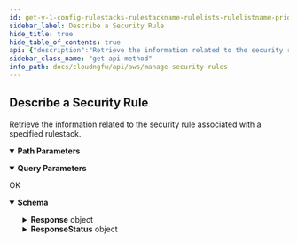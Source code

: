 ```yaml
---
id: get-v-1-config-rulestacks-rulestackname-rulelists-rulelistname-priorities-priority
sidebar_label: Describe a Security Rule
hide_title: true
hide_table_of_contents: true
api: {"description":"Retrieve the information related to the security rule associated with a specified rulestack.\n","operationId":"get-v1-config-rulestacks-rulestackname-rulelists-rulelistname-priorities-priority","parameters":[{"description":"The name of the rulestack.\n","in":"path","name":"rulestackname","required":true,"schema":{"type":"string"}},{"description":"The name of the rulelist.\n","in":"path","name":"rulelistname","required":true,"schema":{"type":"string"}},{"description":"The security rule priority.\n","in":"path","name":"priority","required":true,"schema":{"type":"string"}},{"description":"Rulestack candidate.\n","in":"query","name":"Candidate","required":false,"schema":{"default":true,"title":"Candidate","type":"boolean"}},{"description":"Rulestacks in run state.\n","in":"query","name":"Running","required":false,"schema":{"default":false,"title":"Running","type":"boolean"}}],"responses":{"200":{"content":{"application/json":{"schema":{"additionalProperties":false,"properties":{"Response":{"additionalProperties":false,"properties":{"Priority":{"description":"The priority of the rule.\n","title":"Priority","type":"integer"},"RuleEntryCandidate":{"additionalProperties":false,"properties":{"Action":{"default":"Allow","description":"Security rule actions: `Allow`, `DenySilent`, `DenyResetServer`, `DenyResetBoth`.\n","enum":["Allow","DenySilent","DenyResetServer","DenyResetBoth"],"title":"Action","type":"string"},"Applications":{"default":["Any"],"description":"Application details.\n","items":{"type":"string"},"title":"Applications","type":"array"},"AuditComment":{"description":"Audit remarks.\n","maxLength":512,"title":"Auditcomment","type":"string"},"Category":{"description":"Security rule category.\n","additionalProperties":false,"properties":{"IntelligentFeeds":{"description":"Specify Intelligence Feed as the source or destination of your security rule.\n","items":{"type":"string"},"title":"Intelligentfeeds","type":"array"},"URLCategoryNames":{"description":"Specify URL categories in security rules to block or allow access to websites.\n","items":{"type":"string"},"title":"Urlcategorynames","type":"array"}},"title":"UrlCategory","type":"object"},"DecryptionRuleType":{"description":"Decryption policy rule.\n","enum":["SSLOutboundInspection","SSLInboundInspection"],"title":"Decryptionruletype","type":"string"},"Description":{"description":"Rule entry description.  \nMax length: `512 characters`, Pattern: Any character `^.*$`.\n","maxLength":512,"title":"Description","type":"string"},"Destination":{"description":"Rule entry destination.\n","additionalProperties":false,"properties":{"Cidrs":{"default":["Any"],"description":"The CIDR block or range as the destination of your security rule.\n","items":{"type":"string"},"title":"Cidrs","type":"array"},"Countries":{"description":"Country as the destination of your security rule    \n","items":{"type":"string"},"title":"Countries","type":"array"},"Feeds":{"description":"Intelligence Feed as the destination of your security rule.    \n","items":{"type":"string"},"title":"Feeds","type":"array"},"FqdnLists":{"description":"Fully Qualified Domain Name (FQDN) list as the destination of your security rule.\n","items":{"type":"string"},"title":"Fqdnlists","type":"array"},"PrefixLists":{"description":"Grouped IP addresses as the destination of your security rule.\n","items":{"type":"string"},"title":"Prefixlists","type":"array"}},"title":"RuleDestination","type":"object"},"Enabled":{"default":true,"description":"Specify whether or not the rule is enabled.\n","title":"Enabled","type":"boolean"},"InboundInspectionCertificate":{"maxLength":63,"minLength":1,"pattern":"^[a-zA-Z0-9_-]+$","title":"Inboundinspectioncertificate","type":"string"},"Logging":{"default":false,"description":"Specify whether or not logging is enabled.\n","title":"Logging","type":"boolean"},"NegateDestination":{"default":false,"description":"Rule to negate a specified destination.\n","title":"Negatedestination","type":"boolean"},"NegateSource":{"default":false,"description":"Rule to negate a specified source.\n","title":"Negatesource","type":"boolean"},"ProtPortList":{"description":"Add multiple protocol ports.   \n","items":{"maxLength":63,"minLength":1,"type":"string"},"title":"Protportlist","type":"array"},"Protocol":{"default":"application-default","description":"Application protocol.  \n","title":"Protocol","type":"string"},"RuleName":{"description":"Name of the rule entry.  \nLength: `0-48 characters`, Pattern: `^[a-zA-Z0-9-]+$`.    \n","maxLength":128,"minLength":1,"pattern":"^[a-zA-Z0-9-]+$","title":"Rulename","type":"string"},"Source":{"description":"Traffic source.    \n","additionalProperties":false,"properties":{"Cidrs":{"default":["Any"],"description":"The CIDR block or range as the source of your security rule.\n","items":{"type":"string"},"title":"Cidrs","type":"array"},"Countries":{"description":"Country as the source of your security rule    \n","items":{"type":"string"},"title":"Countries","type":"array"},"Feeds":{"description":"Intelligence Feed as the source of your security rule.    \n","items":{"type":"string"},"title":"Feeds","type":"array"},"PrefixLists":{"description":"Grouped IP addresses as the source of your security rule.\n","items":{"type":"string"},"title":"Prefixlists","type":"array"}},"title":"RuleSource","type":"object"},"Tags":{"description":"The key:value pairs to associate with a resource.    \n","items":{"additionalProperties":false,"properties":{"Key":{"description":"A unique identifier in the key-value pair. The constant that defines the data set.\n.\n","maxLength":128,"minLength":1,"title":"Key","type":"string"},"Value":{"description":"The variable that belongs to the data set.\n","maxLength":128,"minLength":1,"title":"Value","type":"string"}},"required":["Key","Value"],"title":"Tag","type":"object"},"maxItems":200,"title":"Tags","type":"array"},"UpdateToken":{"description":"Refresh token.\n","title":"Updatetoken","type":"string"}},"required":["RuleName"],"title":"Rule","type":"object"},"RuleEntryRunning":{"additionalProperties":false,"properties":{"Action":{"default":"Allow","description":"Security rule actions: `Allow`, `DenySilent`, `DenyResetServer`, `DenyResetBoth`.\n","enum":["Allow","DenySilent","DenyResetServer","DenyResetBoth"],"title":"Action","type":"string"},"Applications":{"default":["Any"],"description":"Application details.\n","items":{"type":"string"},"title":"Applications","type":"array"},"AuditComment":{"description":"Audit remarks.\n","maxLength":512,"title":"Auditcomment","type":"string"},"Category":{"description":"Security rule category.\n","additionalProperties":false,"properties":{"IntelligentFeeds":{"description":"Specify Intelligence Feed as the source or destination of your security rule.\n","items":{"type":"string"},"title":"Intelligentfeeds","type":"array"},"URLCategoryNames":{"description":"Specify URL categories in security rules to block or allow access to websites.\n","items":{"type":"string"},"title":"Urlcategorynames","type":"array"}},"title":"UrlCategory","type":"object"},"DecryptionRuleType":{"description":"Decryption policy rule.\n","enum":["SSLOutboundInspection","SSLInboundInspection"],"title":"Decryptionruletype","type":"string"},"Description":{"description":"Rule entry description.  \nMax length: `512 characters`, Pattern: Any character `^.*$`.\n","maxLength":512,"title":"Description","type":"string"},"Destination":{"description":"Rule entry destination.\n","additionalProperties":false,"properties":{"Cidrs":{"default":["Any"],"description":"The CIDR block or range as the destination of your security rule.\n","items":{"type":"string"},"title":"Cidrs","type":"array"},"Countries":{"description":"Country as the destination of your security rule    \n","items":{"type":"string"},"title":"Countries","type":"array"},"Feeds":{"description":"Intelligence Feed as the destination of your security rule.    \n","items":{"type":"string"},"title":"Feeds","type":"array"},"FqdnLists":{"description":"Fully Qualified Domain Name (FQDN) list as the destination of your security rule.\n","items":{"type":"string"},"title":"Fqdnlists","type":"array"},"PrefixLists":{"description":"Grouped IP addresses as the destination of your security rule.\n","items":{"type":"string"},"title":"Prefixlists","type":"array"}},"title":"RuleDestination","type":"object"},"Enabled":{"default":true,"description":"Specify whether or not the rule is enabled.\n","title":"Enabled","type":"boolean"},"InboundInspectionCertificate":{"maxLength":63,"minLength":1,"pattern":"^[a-zA-Z0-9_-]+$","title":"Inboundinspectioncertificate","type":"string"},"Logging":{"default":false,"description":"Specify whether or not logging is enabled.\n","title":"Logging","type":"boolean"},"NegateDestination":{"default":false,"description":"Rule to negate a specified destination.\n","title":"Negatedestination","type":"boolean"},"NegateSource":{"default":false,"description":"Rule to negate a specified source.\n","title":"Negatesource","type":"boolean"},"ProtPortList":{"description":"Add multiple protocol ports.   \n","items":{"maxLength":63,"minLength":1,"type":"string"},"title":"Protportlist","type":"array"},"Protocol":{"default":"application-default","description":"Application protocol.  \n","title":"Protocol","type":"string"},"RuleName":{"description":"Name of the rule entry.  \nLength: `0-48 characters`, Pattern: `^[a-zA-Z0-9-]+$`.    \n","maxLength":128,"minLength":1,"pattern":"^[a-zA-Z0-9-]+$","title":"Rulename","type":"string"},"Source":{"description":"Traffic source.    \n","additionalProperties":false,"properties":{"Cidrs":{"default":["Any"],"description":"The CIDR block or range as the source of your security rule.\n","items":{"type":"string"},"title":"Cidrs","type":"array"},"Countries":{"description":"Country as the source of your security rule    \n","items":{"type":"string"},"title":"Countries","type":"array"},"Feeds":{"description":"Intelligence Feed as the source of your security rule.    \n","items":{"type":"string"},"title":"Feeds","type":"array"},"PrefixLists":{"description":"Grouped IP addresses as the source of your security rule.\n","items":{"type":"string"},"title":"Prefixlists","type":"array"}},"title":"RuleSource","type":"object"},"Tags":{"description":"The key:value pairs to associate with a resource.    \n","items":{"additionalProperties":false,"properties":{"Key":{"description":"A unique identifier in the key-value pair. The constant that defines the data set.\n.\n","maxLength":128,"minLength":1,"title":"Key","type":"string"},"Value":{"description":"The variable that belongs to the data set.\n","maxLength":128,"minLength":1,"title":"Value","type":"string"}},"required":["Key","Value"],"title":"Tag","type":"object"},"maxItems":200,"title":"Tags","type":"array"},"UpdateToken":{"description":"Refresh token.\n","title":"Updatetoken","type":"string"}},"required":["RuleName"],"title":"Rule","type":"object"},"RuleListName":{"description":"Name of the rule list.  \nLength: `0-128 characters`, Pattern: `^[a-zA-Z0-9-]+$`.\n","title":"Rulelistname","type":"string"},"RuleStackName":{"description":"Name of the rulestack.\n","title":"Rulestackname","type":"string"}},"title":"ResponseData","type":"object"},"ResponseStatus":{"additionalProperties":false,"properties":{"ErrorCode":{"default":0,"description":"Default value of a successful response is 0. Any other number indicates an error code.  \n\n400—HTTP bad request\n* InvalidRequestException—Operation failed due to invalid request. For example, unsupported parameter name, value, priority, or length in the request.\n* ResourceNotFoundException—Unable to locate a resource using the parameters you provided. For example, RuleListName is not found, Priority is not found. \n* ThrottlingException—Operation failed due to throttling limitations.   \n\n500—Bad request \n* InternalServerError—Your request is valid but Cloud NGFW could not perform the operation due to a system issue.\n","title":"Errorcode","type":"integer"},"Reason":{"description":"The error description.\n","title":"Reason","type":"string"}},"title":"Result","type":"object"}},"title":"DescribeSecurityRuleResponse","type":"object"}}},"description":"OK"}},"tags":["ManageSecurityRules"],"method":"get","path":"/v1/config/rulestacks/{rulestackname}/rulelists/{rulelistname}/priorities/{priority}","servers":[{"url":"https://api.us-east-1.aws.cloudngfw.paloaltonetworks.com"}],"info":{"contact":{},"description":"Security rules determine whether to block or allow a session based on traffic attributes such as the source and destination IP address, source and destination FQDNs, or the application.  \n\nAll traffic passing through the firewall is matched against a session and each session is matched against a rule. When a session match occurs, the NGFW applies the matching rule to bidirectional traffic in that session (client to server and server to client). For traffic that doesn’t match any defined rules, the default rules apply.  \n\nFor more information, see [Create security roles on Cloud NGFW for AWS](https://docs.paloaltonetworks.com/cloud-ngfw/aws/cloud-ngfw-on-aws/rules-and-rulestacks/create-a-rule).\n","title":"Manage Security Rules","version":"1.0.0"},"postman":{"name":"Describe a Security Rule","description":{"content":"Retrieve the information related to the security rule associated with a specified rulestack.\n","type":"text/plain"},"url":{"path":["v1","config","rulestacks",":rulestackname","rulelists",":rulelistname","priorities",":priority"],"host":["{{baseUrl}}"],"query":[{"disabled":false,"description":{"content":"Rulestack candidate.\n","type":"text/plain"},"key":"Candidate","value":""},{"disabled":false,"description":{"content":"Rulestacks in run state.\n","type":"text/plain"},"key":"Running","value":""}],"variable":[{"disabled":false,"description":{"content":"(Required) The name of the rulestack.\n","type":"text/plain"},"type":"any","value":"","key":"rulestackname"},{"disabled":false,"description":{"content":"(Required) The name of the rulelist.\n","type":"text/plain"},"type":"any","value":"","key":"rulelistname"},{"disabled":false,"description":{"content":"(Required) The security rule priority.\n","type":"text/plain"},"type":"any","value":"","key":"priority"}]},"header":[{"key":"Accept","value":"application/json"}],"method":"GET"}}
sidebar_class_name: "get api-method"
info_path: docs/cloudngfw/api/aws/manage-security-rules
---
```



## Describe a Security Rule



Retrieve the information related to the security rule associated with a specified rulestack.


<details style={{"marginBottom":"1rem"}} data-collapsed={false} open={true}><summary style={{}}><strong>Path Parameters</strong></summary><div><ul><ParamsItem className={"paramsItem"} param={{"description":"The name of the rulestack.\n","in":"path","name":"rulestackname","required":true,"schema":{"type":"string"}}}></ParamsItem><ParamsItem className={"paramsItem"} param={{"description":"The name of the rulelist.\n","in":"path","name":"rulelistname","required":true,"schema":{"type":"string"}}}></ParamsItem><ParamsItem className={"paramsItem"} param={{"description":"The security rule priority.\n","in":"path","name":"priority","required":true,"schema":{"type":"string"}}}></ParamsItem></ul></div></details><details style={{"marginBottom":"1rem"}} data-collapsed={false} open={true}><summary style={{}}><strong>Query Parameters</strong></summary><div><ul><ParamsItem className={"paramsItem"} param={{"description":"Rulestack candidate.\n","in":"query","name":"Candidate","required":false,"schema":{"default":true,"title":"Candidate","type":"boolean"}}}></ParamsItem><ParamsItem className={"paramsItem"} param={{"description":"Rulestacks in run state.\n","in":"query","name":"Running","required":false,"schema":{"default":false,"title":"Running","type":"boolean"}}}></ParamsItem></ul></div></details><div><ApiTabs><TabItem label={"200"} value={"200"}><div>

OK

</div><div><MimeTabs groupId={"mime-type"}><TabItem label={"application/json"} value={"application/json"}><SchemaTabs groupId={"schema-tabs"}><TabItem label={"Schema"} value={"Schema"}><details style={{}} data-collapsed={false} open={true}><summary style={{"textAlign":"left"}}><strong>Schema</strong></summary><div style={{"textAlign":"left","marginLeft":"1rem"}}></div><ul style={{"marginLeft":"1rem"}}><SchemaItem collapsible={true} className={"schemaItem"}><details style={{}}><summary style={{}}><strong>Response</strong><span style={{"opacity":"0.6"}}> object</span></summary><div style={{"marginLeft":"1rem"}}><SchemaItem collapsible={false} name={"Priority"} required={false} schemaDescription={"The priority of the rule.\n"} schemaName={"Priority"} qualifierMessage={undefined} defaultValue={undefined}></SchemaItem><SchemaItem collapsible={true} className={"schemaItem"}><details style={{}}><summary style={{}}><strong>RuleEntryCandidate</strong><span style={{"opacity":"0.6"}}> object</span></summary><div style={{"marginLeft":"1rem"}}><SchemaItem collapsible={false} name={"Action"} required={false} schemaDescription={"Security rule actions: `Allow`, `DenySilent`, `DenyResetServer`, `DenyResetBoth`.\n"} schemaName={"Action"} qualifierMessage={"**Possible values:** [`Allow`, `DenySilent`, `DenyResetServer`, `DenyResetBoth`]"} defaultValue={"Allow"}></SchemaItem><SchemaItem collapsible={false} name={"Applications"} required={false} schemaDescription={"Application details.\n"} schemaName={"string[]"} qualifierMessage={undefined} defaultValue={["Any"]}></SchemaItem><SchemaItem collapsible={false} name={"AuditComment"} required={false} schemaDescription={"Audit remarks.\n"} schemaName={"Auditcomment"} qualifierMessage={"**Possible values:** `<= 512 characters`"} defaultValue={undefined}></SchemaItem><SchemaItem collapsible={true} className={"schemaItem"}><details style={{}}><summary style={{}}><strong>Category</strong><span style={{"opacity":"0.6"}}> object</span></summary><div style={{"marginLeft":"1rem"}}><div style={{"marginTop":".5rem","marginBottom":".5rem"}}>

Security rule category.


</div><SchemaItem collapsible={false} name={"IntelligentFeeds"} required={false} schemaDescription={"Specify Intelligence Feed as the source or destination of your security rule.\n"} schemaName={"string[]"} qualifierMessage={undefined} defaultValue={undefined}></SchemaItem><SchemaItem collapsible={false} name={"URLCategoryNames"} required={false} schemaDescription={"Specify URL categories in security rules to block or allow access to websites.\n"} schemaName={"string[]"} qualifierMessage={undefined} defaultValue={undefined}></SchemaItem></div></details></SchemaItem><SchemaItem collapsible={false} name={"DecryptionRuleType"} required={false} schemaDescription={"Decryption policy rule.\n"} schemaName={"Decryptionruletype"} qualifierMessage={"**Possible values:** [`SSLOutboundInspection`, `SSLInboundInspection`]"} defaultValue={undefined}></SchemaItem><SchemaItem collapsible={false} name={"Description"} required={false} schemaDescription={"Rule entry description.  \nMax length: `512 characters`, Pattern: Any character `^.*$`.\n"} schemaName={"Description"} qualifierMessage={"**Possible values:** `<= 512 characters`"} defaultValue={undefined}></SchemaItem><SchemaItem collapsible={true} className={"schemaItem"}><details style={{}}><summary style={{}}><strong>Destination</strong><span style={{"opacity":"0.6"}}> object</span></summary><div style={{"marginLeft":"1rem"}}><div style={{"marginTop":".5rem","marginBottom":".5rem"}}>

Rule entry destination.


</div><SchemaItem collapsible={false} name={"Cidrs"} required={false} schemaDescription={"The CIDR block or range as the destination of your security rule.\n"} schemaName={"string[]"} qualifierMessage={undefined} defaultValue={["Any"]}></SchemaItem><SchemaItem collapsible={false} name={"Countries"} required={false} schemaDescription={"Country as the destination of your security rule    \n"} schemaName={"string[]"} qualifierMessage={undefined} defaultValue={undefined}></SchemaItem><SchemaItem collapsible={false} name={"Feeds"} required={false} schemaDescription={"Intelligence Feed as the destination of your security rule.    \n"} schemaName={"string[]"} qualifierMessage={undefined} defaultValue={undefined}></SchemaItem><SchemaItem collapsible={false} name={"FqdnLists"} required={false} schemaDescription={"Fully Qualified Domain Name (FQDN) list as the destination of your security rule.\n"} schemaName={"string[]"} qualifierMessage={undefined} defaultValue={undefined}></SchemaItem><SchemaItem collapsible={false} name={"PrefixLists"} required={false} schemaDescription={"Grouped IP addresses as the destination of your security rule.\n"} schemaName={"string[]"} qualifierMessage={undefined} defaultValue={undefined}></SchemaItem></div></details></SchemaItem><SchemaItem collapsible={false} name={"Enabled"} required={false} schemaDescription={"Specify whether or not the rule is enabled.\n"} schemaName={"Enabled"} qualifierMessage={undefined} defaultValue={true}></SchemaItem><SchemaItem collapsible={false} name={"InboundInspectionCertificate"} required={false} schemaDescription={undefined} schemaName={"Inboundinspectioncertificate"} qualifierMessage={"**Possible values:** `non-empty` and `<= 63 characters`, Value must match regular expression `^[a-zA-Z0-9_-]+$`"} defaultValue={undefined}></SchemaItem><SchemaItem collapsible={false} name={"Logging"} required={false} schemaDescription={"Specify whether or not logging is enabled.\n"} schemaName={"Logging"} qualifierMessage={undefined} defaultValue={false}></SchemaItem><SchemaItem collapsible={false} name={"NegateDestination"} required={false} schemaDescription={"Rule to negate a specified destination.\n"} schemaName={"Negatedestination"} qualifierMessage={undefined} defaultValue={false}></SchemaItem><SchemaItem collapsible={false} name={"NegateSource"} required={false} schemaDescription={"Rule to negate a specified source.\n"} schemaName={"Negatesource"} qualifierMessage={undefined} defaultValue={false}></SchemaItem><SchemaItem collapsible={false} name={"ProtPortList"} required={false} schemaDescription={"Add multiple protocol ports.   \n"} schemaName={"string[]"} qualifierMessage={"**Possible values:** `non-empty` and `<= 63 characters`"} defaultValue={undefined}></SchemaItem><SchemaItem collapsible={false} name={"Protocol"} required={false} schemaDescription={"Application protocol.  \n"} schemaName={"Protocol"} qualifierMessage={undefined} defaultValue={"application-default"}></SchemaItem><SchemaItem collapsible={false} name={"RuleName"} required={false} schemaDescription={"Name of the rule entry.  \nLength: `0-48 characters`, Pattern: `^[a-zA-Z0-9-]+$`.    \n"} schemaName={"Rulename"} qualifierMessage={"**Possible values:** `non-empty` and `<= 128 characters`, Value must match regular expression `^[a-zA-Z0-9-]+$`"} defaultValue={undefined}></SchemaItem><SchemaItem collapsible={true} className={"schemaItem"}><details style={{}}><summary style={{}}><strong>Source</strong><span style={{"opacity":"0.6"}}> object</span></summary><div style={{"marginLeft":"1rem"}}><div style={{"marginTop":".5rem","marginBottom":".5rem"}}>

Traffic source.    


</div><SchemaItem collapsible={false} name={"Cidrs"} required={false} schemaDescription={"The CIDR block or range as the source of your security rule.\n"} schemaName={"string[]"} qualifierMessage={undefined} defaultValue={["Any"]}></SchemaItem><SchemaItem collapsible={false} name={"Countries"} required={false} schemaDescription={"Country as the source of your security rule    \n"} schemaName={"string[]"} qualifierMessage={undefined} defaultValue={undefined}></SchemaItem><SchemaItem collapsible={false} name={"Feeds"} required={false} schemaDescription={"Intelligence Feed as the source of your security rule.    \n"} schemaName={"string[]"} qualifierMessage={undefined} defaultValue={undefined}></SchemaItem><SchemaItem collapsible={false} name={"PrefixLists"} required={false} schemaDescription={"Grouped IP addresses as the source of your security rule.\n"} schemaName={"string[]"} qualifierMessage={undefined} defaultValue={undefined}></SchemaItem></div></details></SchemaItem><SchemaItem collapsible={true} className={"schemaItem"}><details style={{}}><summary style={{}}><strong>Tags</strong><span style={{"opacity":"0.6"}}> object[]</span></summary><div style={{"marginLeft":"1rem"}}><div style={{"marginTop":".5rem","marginBottom":".5rem"}}>

**Possible values:** `<= 200`

</div><div style={{"marginTop":".5rem","marginBottom":".5rem"}}>

The key:value pairs to associate with a resource.    


</div><SchemaItem collapsible={false} name={"Key"} required={false} schemaDescription={"A unique identifier in the key-value pair. The constant that defines the data set.\n.\n"} schemaName={"Key"} qualifierMessage={"**Possible values:** `non-empty` and `<= 128 characters`"} defaultValue={undefined}></SchemaItem><SchemaItem collapsible={false} name={"Value"} required={false} schemaDescription={"The variable that belongs to the data set.\n"} schemaName={"Value"} qualifierMessage={"**Possible values:** `non-empty` and `<= 128 characters`"} defaultValue={undefined}></SchemaItem></div></details></SchemaItem><SchemaItem collapsible={false} name={"UpdateToken"} required={false} schemaDescription={"Refresh token.\n"} schemaName={"Updatetoken"} qualifierMessage={undefined} defaultValue={undefined}></SchemaItem></div></details></SchemaItem><SchemaItem collapsible={true} className={"schemaItem"}><details style={{}}><summary style={{}}><strong>RuleEntryRunning</strong><span style={{"opacity":"0.6"}}> object</span></summary><div style={{"marginLeft":"1rem"}}><SchemaItem collapsible={false} name={"Action"} required={false} schemaDescription={"Security rule actions: `Allow`, `DenySilent`, `DenyResetServer`, `DenyResetBoth`.\n"} schemaName={"Action"} qualifierMessage={"**Possible values:** [`Allow`, `DenySilent`, `DenyResetServer`, `DenyResetBoth`]"} defaultValue={"Allow"}></SchemaItem><SchemaItem collapsible={false} name={"Applications"} required={false} schemaDescription={"Application details.\n"} schemaName={"string[]"} qualifierMessage={undefined} defaultValue={["Any"]}></SchemaItem><SchemaItem collapsible={false} name={"AuditComment"} required={false} schemaDescription={"Audit remarks.\n"} schemaName={"Auditcomment"} qualifierMessage={"**Possible values:** `<= 512 characters`"} defaultValue={undefined}></SchemaItem><SchemaItem collapsible={true} className={"schemaItem"}><details style={{}}><summary style={{}}><strong>Category</strong><span style={{"opacity":"0.6"}}> object</span></summary><div style={{"marginLeft":"1rem"}}><div style={{"marginTop":".5rem","marginBottom":".5rem"}}>

Security rule category.


</div><SchemaItem collapsible={false} name={"IntelligentFeeds"} required={false} schemaDescription={"Specify Intelligence Feed as the source or destination of your security rule.\n"} schemaName={"string[]"} qualifierMessage={undefined} defaultValue={undefined}></SchemaItem><SchemaItem collapsible={false} name={"URLCategoryNames"} required={false} schemaDescription={"Specify URL categories in security rules to block or allow access to websites.\n"} schemaName={"string[]"} qualifierMessage={undefined} defaultValue={undefined}></SchemaItem></div></details></SchemaItem><SchemaItem collapsible={false} name={"DecryptionRuleType"} required={false} schemaDescription={"Decryption policy rule.\n"} schemaName={"Decryptionruletype"} qualifierMessage={"**Possible values:** [`SSLOutboundInspection`, `SSLInboundInspection`]"} defaultValue={undefined}></SchemaItem><SchemaItem collapsible={false} name={"Description"} required={false} schemaDescription={"Rule entry description.  \nMax length: `512 characters`, Pattern: Any character `^.*$`.\n"} schemaName={"Description"} qualifierMessage={"**Possible values:** `<= 512 characters`"} defaultValue={undefined}></SchemaItem><SchemaItem collapsible={true} className={"schemaItem"}><details style={{}}><summary style={{}}><strong>Destination</strong><span style={{"opacity":"0.6"}}> object</span></summary><div style={{"marginLeft":"1rem"}}><div style={{"marginTop":".5rem","marginBottom":".5rem"}}>

Rule entry destination.


</div><SchemaItem collapsible={false} name={"Cidrs"} required={false} schemaDescription={"The CIDR block or range as the destination of your security rule.\n"} schemaName={"string[]"} qualifierMessage={undefined} defaultValue={["Any"]}></SchemaItem><SchemaItem collapsible={false} name={"Countries"} required={false} schemaDescription={"Country as the destination of your security rule    \n"} schemaName={"string[]"} qualifierMessage={undefined} defaultValue={undefined}></SchemaItem><SchemaItem collapsible={false} name={"Feeds"} required={false} schemaDescription={"Intelligence Feed as the destination of your security rule.    \n"} schemaName={"string[]"} qualifierMessage={undefined} defaultValue={undefined}></SchemaItem><SchemaItem collapsible={false} name={"FqdnLists"} required={false} schemaDescription={"Fully Qualified Domain Name (FQDN) list as the destination of your security rule.\n"} schemaName={"string[]"} qualifierMessage={undefined} defaultValue={undefined}></SchemaItem><SchemaItem collapsible={false} name={"PrefixLists"} required={false} schemaDescription={"Grouped IP addresses as the destination of your security rule.\n"} schemaName={"string[]"} qualifierMessage={undefined} defaultValue={undefined}></SchemaItem></div></details></SchemaItem><SchemaItem collapsible={false} name={"Enabled"} required={false} schemaDescription={"Specify whether or not the rule is enabled.\n"} schemaName={"Enabled"} qualifierMessage={undefined} defaultValue={true}></SchemaItem><SchemaItem collapsible={false} name={"InboundInspectionCertificate"} required={false} schemaDescription={undefined} schemaName={"Inboundinspectioncertificate"} qualifierMessage={"**Possible values:** `non-empty` and `<= 63 characters`, Value must match regular expression `^[a-zA-Z0-9_-]+$`"} defaultValue={undefined}></SchemaItem><SchemaItem collapsible={false} name={"Logging"} required={false} schemaDescription={"Specify whether or not logging is enabled.\n"} schemaName={"Logging"} qualifierMessage={undefined} defaultValue={false}></SchemaItem><SchemaItem collapsible={false} name={"NegateDestination"} required={false} schemaDescription={"Rule to negate a specified destination.\n"} schemaName={"Negatedestination"} qualifierMessage={undefined} defaultValue={false}></SchemaItem><SchemaItem collapsible={false} name={"NegateSource"} required={false} schemaDescription={"Rule to negate a specified source.\n"} schemaName={"Negatesource"} qualifierMessage={undefined} defaultValue={false}></SchemaItem><SchemaItem collapsible={false} name={"ProtPortList"} required={false} schemaDescription={"Add multiple protocol ports.   \n"} schemaName={"string[]"} qualifierMessage={"**Possible values:** `non-empty` and `<= 63 characters`"} defaultValue={undefined}></SchemaItem><SchemaItem collapsible={false} name={"Protocol"} required={false} schemaDescription={"Application protocol.  \n"} schemaName={"Protocol"} qualifierMessage={undefined} defaultValue={"application-default"}></SchemaItem><SchemaItem collapsible={false} name={"RuleName"} required={false} schemaDescription={"Name of the rule entry.  \nLength: `0-48 characters`, Pattern: `^[a-zA-Z0-9-]+$`.    \n"} schemaName={"Rulename"} qualifierMessage={"**Possible values:** `non-empty` and `<= 128 characters`, Value must match regular expression `^[a-zA-Z0-9-]+$`"} defaultValue={undefined}></SchemaItem><SchemaItem collapsible={true} className={"schemaItem"}><details style={{}}><summary style={{}}><strong>Source</strong><span style={{"opacity":"0.6"}}> object</span></summary><div style={{"marginLeft":"1rem"}}><div style={{"marginTop":".5rem","marginBottom":".5rem"}}>

Traffic source.    


</div><SchemaItem collapsible={false} name={"Cidrs"} required={false} schemaDescription={"The CIDR block or range as the source of your security rule.\n"} schemaName={"string[]"} qualifierMessage={undefined} defaultValue={["Any"]}></SchemaItem><SchemaItem collapsible={false} name={"Countries"} required={false} schemaDescription={"Country as the source of your security rule    \n"} schemaName={"string[]"} qualifierMessage={undefined} defaultValue={undefined}></SchemaItem><SchemaItem collapsible={false} name={"Feeds"} required={false} schemaDescription={"Intelligence Feed as the source of your security rule.    \n"} schemaName={"string[]"} qualifierMessage={undefined} defaultValue={undefined}></SchemaItem><SchemaItem collapsible={false} name={"PrefixLists"} required={false} schemaDescription={"Grouped IP addresses as the source of your security rule.\n"} schemaName={"string[]"} qualifierMessage={undefined} defaultValue={undefined}></SchemaItem></div></details></SchemaItem><SchemaItem collapsible={true} className={"schemaItem"}><details style={{}}><summary style={{}}><strong>Tags</strong><span style={{"opacity":"0.6"}}> object[]</span></summary><div style={{"marginLeft":"1rem"}}><div style={{"marginTop":".5rem","marginBottom":".5rem"}}>

**Possible values:** `<= 200`

</div><div style={{"marginTop":".5rem","marginBottom":".5rem"}}>

The key:value pairs to associate with a resource.    


</div><SchemaItem collapsible={false} name={"Key"} required={false} schemaDescription={"A unique identifier in the key-value pair. The constant that defines the data set.\n.\n"} schemaName={"Key"} qualifierMessage={"**Possible values:** `non-empty` and `<= 128 characters`"} defaultValue={undefined}></SchemaItem><SchemaItem collapsible={false} name={"Value"} required={false} schemaDescription={"The variable that belongs to the data set.\n"} schemaName={"Value"} qualifierMessage={"**Possible values:** `non-empty` and `<= 128 characters`"} defaultValue={undefined}></SchemaItem></div></details></SchemaItem><SchemaItem collapsible={false} name={"UpdateToken"} required={false} schemaDescription={"Refresh token.\n"} schemaName={"Updatetoken"} qualifierMessage={undefined} defaultValue={undefined}></SchemaItem></div></details></SchemaItem><SchemaItem collapsible={false} name={"RuleListName"} required={false} schemaDescription={"Name of the rule list.  \nLength: `0-128 characters`, Pattern: `^[a-zA-Z0-9-]+$`.\n"} schemaName={"Rulelistname"} qualifierMessage={undefined} defaultValue={undefined}></SchemaItem><SchemaItem collapsible={false} name={"RuleStackName"} required={false} schemaDescription={"Name of the rulestack.\n"} schemaName={"Rulestackname"} qualifierMessage={undefined} defaultValue={undefined}></SchemaItem></div></details></SchemaItem><SchemaItem collapsible={true} className={"schemaItem"}><details style={{}}><summary style={{}}><strong>ResponseStatus</strong><span style={{"opacity":"0.6"}}> object</span></summary><div style={{"marginLeft":"1rem"}}><SchemaItem collapsible={false} name={"ErrorCode"} required={false} schemaDescription={"Default value of a successful response is 0. Any other number indicates an error code.  \n\n400—HTTP bad request\n* InvalidRequestException—Operation failed due to invalid request. For example, unsupported parameter name, value, priority, or length in the request.\n* ResourceNotFoundException—Unable to locate a resource using the parameters you provided. For example, RuleListName is not found, Priority is not found. \n* ThrottlingException—Operation failed due to throttling limitations.   \n\n500—Bad request \n* InternalServerError—Your request is valid but Cloud NGFW could not perform the operation due to a system issue.\n"} schemaName={"Errorcode"} qualifierMessage={undefined} defaultValue={0}></SchemaItem><SchemaItem collapsible={false} name={"Reason"} required={false} schemaDescription={"The error description.\n"} schemaName={"Reason"} qualifierMessage={undefined} defaultValue={undefined}></SchemaItem></div></details></SchemaItem></ul></details></TabItem><TabItem label={"Example (from schema)"} value={"Example (from schema)"}><ResponseSamples responseExample={"{\n  \"Response\": {\n    \"Priority\": 0,\n    \"RuleEntryCandidate\": {\n      \"Action\": \"Allow\",\n      \"Applications\": [\n        \"string\"\n      ],\n      \"AuditComment\": \"string\",\n      \"Category\": {\n        \"IntelligentFeeds\": [\n          \"string\"\n        ],\n        \"URLCategoryNames\": [\n          \"string\"\n        ]\n      },\n      \"DecryptionRuleType\": \"SSLOutboundInspection\",\n      \"Description\": \"string\",\n      \"Destination\": {\n        \"Cidrs\": [\n          \"string\"\n        ],\n        \"Countries\": [\n          \"string\"\n        ],\n        \"Feeds\": [\n          \"string\"\n        ],\n        \"FqdnLists\": [\n          \"string\"\n        ],\n        \"PrefixLists\": [\n          \"string\"\n        ]\n      },\n      \"Enabled\": true,\n      \"InboundInspectionCertificate\": \"string\",\n      \"Logging\": false,\n      \"NegateDestination\": false,\n      \"NegateSource\": false,\n      \"ProtPortList\": [\n        \"string\"\n      ],\n      \"Protocol\": \"application-default\",\n      \"RuleName\": \"string\",\n      \"Source\": {\n        \"Cidrs\": [\n          \"string\"\n        ],\n        \"Countries\": [\n          \"string\"\n        ],\n        \"Feeds\": [\n          \"string\"\n        ],\n        \"PrefixLists\": [\n          \"string\"\n        ]\n      },\n      \"Tags\": [\n        {\n          \"Key\": \"string\",\n          \"Value\": \"string\"\n        }\n      ],\n      \"UpdateToken\": \"string\"\n    },\n    \"RuleEntryRunning\": {\n      \"Action\": \"Allow\",\n      \"Applications\": [\n        \"string\"\n      ],\n      \"AuditComment\": \"string\",\n      \"Category\": {\n        \"IntelligentFeeds\": [\n          \"string\"\n        ],\n        \"URLCategoryNames\": [\n          \"string\"\n        ]\n      },\n      \"DecryptionRuleType\": \"SSLOutboundInspection\",\n      \"Description\": \"string\",\n      \"Destination\": {\n        \"Cidrs\": [\n          \"string\"\n        ],\n        \"Countries\": [\n          \"string\"\n        ],\n        \"Feeds\": [\n          \"string\"\n        ],\n        \"FqdnLists\": [\n          \"string\"\n        ],\n        \"PrefixLists\": [\n          \"string\"\n        ]\n      },\n      \"Enabled\": true,\n      \"InboundInspectionCertificate\": \"string\",\n      \"Logging\": false,\n      \"NegateDestination\": false,\n      \"NegateSource\": false,\n      \"ProtPortList\": [\n        \"string\"\n      ],\n      \"Protocol\": \"application-default\",\n      \"RuleName\": \"string\",\n      \"Source\": {\n        \"Cidrs\": [\n          \"string\"\n        ],\n        \"Countries\": [\n          \"string\"\n        ],\n        \"Feeds\": [\n          \"string\"\n        ],\n        \"PrefixLists\": [\n          \"string\"\n        ]\n      },\n      \"Tags\": [\n        {\n          \"Key\": \"string\",\n          \"Value\": \"string\"\n        }\n      ],\n      \"UpdateToken\": \"string\"\n    },\n    \"RuleListName\": \"string\",\n    \"RuleStackName\": \"string\"\n  },\n  \"ResponseStatus\": {\n    \"ErrorCode\": 0,\n    \"Reason\": \"string\"\n  }\n}"} language={"json"}></ResponseSamples></TabItem></SchemaTabs></TabItem></MimeTabs></div></TabItem></ApiTabs></div>
      